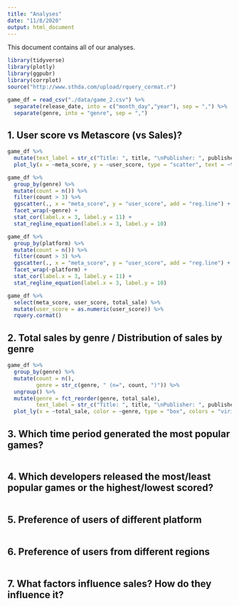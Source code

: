 ```yaml
---
title: "Analyses"
date: "11/8/2020"
output: html_document
---
```


This document contains all of our analyses.

```r
library(tidyverse)
library(plotly)
library(ggpubr)
library(corrplot)
source("http://www.sthda.com/upload/rquery_cormat.r")
```


```r
game_df = read_csv("./data/game_2.csv") %>% 
  separate(release_date, into = c("month_day","year"), sep = ",") %>% 
  separate(genre, into = "genre", sep = ",")
```


## 1. User score vs Metascore (vs Sales)?

```r
game_df %>% 
  mutate(text_label = str_c("Title: ", title, "\nPublisher: ", publisher)) %>% 
  plot_ly(x = ~meta_score, y = ~user_score, type = "scatter", text = ~text_label)

game_df %>% 
  group_by(genre) %>% 
  mutate(count = n()) %>% 
  filter(count > 3) %>% 
  ggscatter(., x = "meta_score", y = "user_score", add = "reg.line") +
  facet_wrap(~genre) +
  stat_cor(label.x = 3, label.y = 11) +
  stat_regline_equation(label.x = 3, label.y = 10)

game_df %>% 
  group_by(platform) %>% 
  mutate(count = n()) %>% 
  filter(count > 3) %>% 
  ggscatter(., x = "meta_score", y = "user_score", add = "reg.line") +
  facet_wrap(~platform) +
  stat_cor(label.x = 3, label.y = 11) +
  stat_regline_equation(label.x = 3, label.y = 10)

game_df %>% 
  select(meta_score, user_score, total_sale) %>% 
  mutate(user_score = as.numeric(user_score)) %>% 
  rquery.cormat()
```


## 2. Total sales by genre / Distribution of sales by genre

```r
game_df %>% 
  group_by(genre) %>% 
  mutate(count = n(),
         genre = str_c(genre, " (n=", count, ")")) %>%  
  ungroup() %>% 
  mutate(genre = fct_reorder(genre, total_sale),
         text_label = str_c("Title: ", title, "\nPublisher: ", publisher)) %>% 
  plot_ly(x = ~total_sale, color = ~genre, type = "box", colors = "viridis", text = ~text_label)

```


## 3. Which time period generated the most popular games?

```r

```


## 4. Which developers released the most/least popular games or the highest/lowest scored?

```r

```


## 5. Preference of users of different platform

```r

```


## 6. Preference of users from different regions

```r

```


## 7. What factors influence sales? How do they influence it?

```r

```

